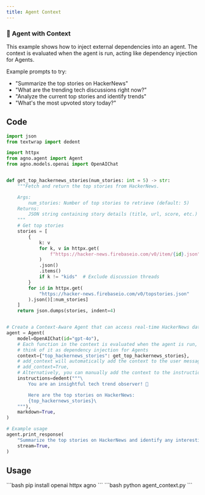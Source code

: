 ```yaml
---
title: Agent Context
---
```


### 📰 Agent with Context

This example shows how to inject external dependencies into an agent. The context is evaluated when the agent is run, acting like dependency injection for Agents.

Example prompts to try:
- "Summarize the top stories on HackerNews"
- "What are the trending tech discussions right now?"
- "Analyze the current top stories and identify trends"
- "What's the most upvoted story today?"

## Code

```python agent_context.py
import json
from textwrap import dedent

import httpx
from agno.agent import Agent
from agno.models.openai import OpenAIChat


def get_top_hackernews_stories(num_stories: int = 5) -> str:
    """Fetch and return the top stories from HackerNews.

    Args:
        num_stories: Number of top stories to retrieve (default: 5)
    Returns:
        JSON string containing story details (title, url, score, etc.)
    """
    # Get top stories
    stories = [
        {
            k: v
            for k, v in httpx.get(
                f"https://hacker-news.firebaseio.com/v0/item/{id}.json"
            )
            .json()
            .items()
            if k != "kids"  # Exclude discussion threads
        }
        for id in httpx.get(
            "https://hacker-news.firebaseio.com/v0/topstories.json"
        ).json()[:num_stories]
    ]
    return json.dumps(stories, indent=4)


# Create a Context-Aware Agent that can access real-time HackerNews data
agent = Agent(
    model=OpenAIChat(id="gpt-4o"),
    # Each function in the context is evaluated when the agent is run,
    # think of it as dependency injection for Agents
    context={"top_hackernews_stories": get_top_hackernews_stories},
    # add_context will automatically add the context to the user message
    # add_context=True,
    # Alternatively, you can manually add the context to the instructions
    instructions=dedent("""\
        You are an insightful tech trend observer! 📰

        Here are the top stories on HackerNews:
        {top_hackernews_stories}\
    """),
    markdown=True,
)

# Example usage
agent.print_response(
    "Summarize the top stories on HackerNews and identify any interesting trends.",
    stream=True,
)
```

## Usage

<Steps>
  <Snippet file="create-venv-step.mdx" />

  <Step title="Install libraries">
    ```bash
    pip install openai httpx agno
    ```
  </Step>

  <Step title="Run the agent">
    ```bash
    python agent_context.py
    ```
  </Step>

</Steps>